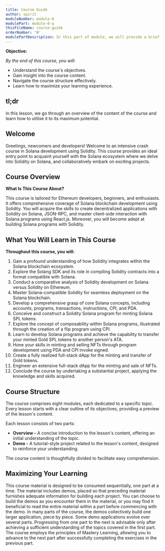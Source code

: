 ```yaml
---
title: Course Guide
author: spirit
moduleNumber: module-0
modulePart: module-0-a
thisFileName: course-guide
orderNumber: '0'
modulePartDescription: In this part of module, we will provide a brief introduction to the course. Here, you will learn about the course's structure, contents, and prerequisites before enrolling in the course.
---
```



**Objective:**

*By the end of this course, you will:*

- Understand the course's objectives.
- Gain insight into the course content.
- Navigate the course structure effectively.
- Learn how to maximize your learning experience.

## tl;dr

In this lesson, we go through an overview of the content of the course and learn how to utilise it to its maximum potential.

## Welcome

Greetings, newcomers and developers! Welcome to an intensive crash course in Solana development using Solidity. This course provides an ideal entry point to acquaint yourself with the Solana ecosystem where we delve into Solidity on Solana, and collaboratively embark on exciting projects.

## Course Overview

**What Is This Course About?**

This course is tailored for Ethereum developers, beginners, and enthusiasts. It offers comprehensive coverage of Solana blockchain development using Solidity. You will acquire the skills to create decentralized applications with Solidity on Solana, JSON-RPC, and master client-side interaction with Solana programs using React.js. Moreover, you will become adept at building Solana programs with Solidity.

## What You Will Learn in This Course

**Throughout this course, you will:**

1. Gain a profound understanding of how Solidity integrates within the Solana blockchain ecosystem.
2. Explore the Solang SDK and its role in compiling Solidity contracts into a format compatible with Solana.
3. Conduct a comparative analysis of Solidity development on Solana versus Solidity on Ethereum.
4. Master Solana-compatible Solidity for seamless deployment on the Solana blockchain.
5. Develop a comprehensive grasp of core Solana concepts, including accounts, programs, transactions, instructions, CPI, and PDA.
6. Conceive and construct a Solidity Solana program for minting Solana SPL tokens.
7. Explore the concept of composability within Solana programs, illustrated through the creation of a flip program using CPI.
8. Learn to develop Solana programs and achieve the capability to transfer your minted Gold SPL tokens to another person's ATA.
9. Hone your skills in minting and selling NFTs through program development using PDA and CPI invoke signed.
10. Create a fully realized full-stack dApp for the minting and transfer of Gold tokens.
11. Engineer an extensive full-stack dApp for the minting and sale of NFTs.
12. Conclude the course by undertaking a substantial project, applying the knowledge and skills acquired.

## Course Structure

The course comprises eight modules, each dedicated to a specific topic. Every lesson starts with a clear outline of its objectives, providing a preview of the lesson's content.

Each lesson consists of two parts:

- **Overview -** A concise introduction to the lesson's content, offering an initial understanding of the topic.
- **Demo -** A tutorial-style project related to the lesson's content, designed to reinforce your understanding.

The course content is thoughtfully divided to facilitate easy comprehension.

## Maximizing Your Learning

This course material is designed to be consumed sequentially, one part at a time.
The material includes demos, placed so that preceding material furnishes adequate information for building each project. You can choose to build the demos as you encounter them in the material, or you may find it beneficial to read the entire material within a part before commencing with the demo.
In many parts of the course, the demos collectively build one larger application, piece by piece. Some demo applications evolve over several parts.
Progressing from one part to the next is advisable only after achieving a sufficient understanding of the topics covered in the first part. The course employs the principles of Mastery Learning, allowing you to advance to the next part after successfully completing the exercises in the previous part.